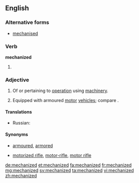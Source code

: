 ==English==

===Alternative forms===
* [[mechanised]]

===Verb===
'''mechanized'''

# {{past of|mechanize}}

===Adjective===
{{en-adj}}

# Of or pertaining to [[operation]] using [[machinery]].
# {{military}} Equipped with armoured [[motor]] [[vehicle]]s; compare {{term|motorized||equipped with unarmoured vehicles}}.

====Translations====
{{trans-top|of or pertaining to operation using machinery}}
* Russian: {{t|ru|механизированный|tr=mexanizírovannyj}}
{{trans-mid}}
{{trans-bottom}}

{{trans-top|equipped with armoured motor vehicles}}
{{trans-mid}}
{{trans-bottom}}

====Synonyms====
* {{sense|military}} [[armoured]], [[armored]]
* {{sense|military}} [[motorized rifle]], [[motor-rifle]], [[motor rifle]] {{qualifier|Soviet|Russian}}

[[de:mechanized]]
[[et:mechanized]]
[[fa:mechanized]]
[[fr:mechanized]]
[[mg:mechanized]]
[[sv:mechanized]]
[[ta:mechanized]]
[[vi:mechanized]]
[[zh:mechanized]]